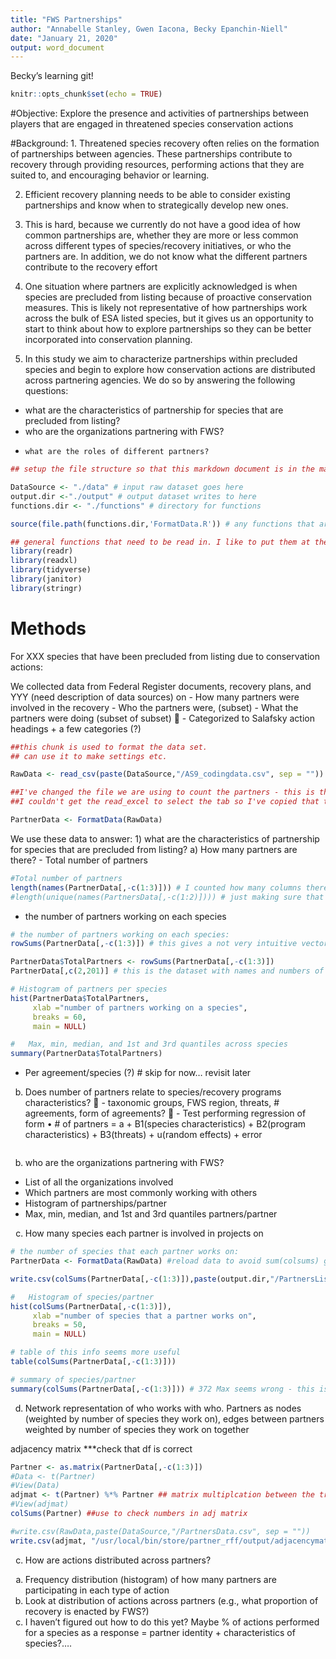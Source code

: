 ```yaml
---
title: "FWS Partnerships"
author: "Annabelle Stanley, Gwen Iacona, Becky Epanchin-Niell"
date: "January 21, 2020"
output: word_document
---
```


Becky's learning git!

```r
knitr::opts_chunk$set(echo = TRUE)
```

#Objective: 
Explore the presence and activities of partnerships between players that are engaged in threatened species conservation actions

#Background:
1.	Threatened species recovery often relies on the formation of partnerships between agencies. These partnerships contribute to recovery through providing resources, performing actions that they are suited to, and encouraging behavior or learning. 

2.	Efficient recovery planning needs to be able to consider existing partnerships and know when to strategically develop new ones. 

3.	This is hard, because we currently do not have a good idea of how common partnerships are, whether they are more or less common across different types of species/recovery initiatives, or who the partners are. In addition, we do not know what the different partners contribute to the recovery effort

4.	One situation where partners are explicitly acknowledged is when species are precluded from listing because of proactive conservation measures. This is likely not representative of how partnerships work across the bulk of ESA listed species, but it gives us an opportunity to start to think about how to explore partnerships so they can be better incorporated into conservation planning.

5.	In this study we aim to characterize partnerships within precluded species and begin to explore how conservation actions are distributed across partnering agencies. We do so by answering the following questions:
  -	what are the characteristics of partnership for species that are precluded from listing?
  -	who are the organizations partnering with FWS?
  - 	what are the roles of different partners?


```r
## setup the file structure so that this markdown document is in the main project folder along with the other folders noted below

DataSource <- "./data" # input raw dataset goes here
output.dir <-"./output" # output dataset writes to here
functions.dir <- "./functions" # directory for functions 

source(file.path(functions.dir,'FormatData.R')) # any functions that are called up by this markdown document need to be sourced here

## general functions that need to be read in. I like to put them at the top so they are easier to deal with when they change version (inevitable)
library(readr)
library(readxl)
library(tidyverse)
library(janitor)
library(stringr)

```

# Methods

For XXX species that have been precluded from listing due to conservation actions:

We collected data from Federal Register documents, recovery plans, and YYY (need description of data sources) on 
  -	How many partners were involved in the recovery 
  - Who the partners were, (subset)
  - What the partners were doing (subset of subset) 
     -	Categorized to Salafsky action headings + a few categories (?)

```r
##this chunk is used to format the data set. 
## can use it to make settings etc.

RawData <- read_csv(paste(DataSource,"/AS9_codingdata.csv", sep = "")) ## ideally, the raw dataset gets noted here, then you do any data manipulations in code and generate a useable dataset for later manipulations. I didn't have the dataset you called up in your code, so I put this one in to demonstrate. I would like it if we coudl get from this dataset in code "copyoflatestsummerwork_Partnerships_Precluded_species_recovered.xlsx"

##I've changed the file we are using to count the partners - this is the most updated rawest data
##I couldn't get the read_excel to select the tab so I've copied that tab (new notes) to a new csv file AS9_codingdata

PartnerData <- FormatData(RawData)
```


We use these data to answer:
1)	what are the characteristics of partnership for species that are precluded from listing?
  a) How many partners are there?
   - Total number of partners
```r
#Total number of partners
length(names(PartnerData[,-c(1:3)])) # I counted how many columns there were if i didn't look at columns 1 and 2 ## 200 unique partners
#length(unique(names(PartnersData[,-c(1:2)]))) # just making sure that there are no repeats. ## 236 so its ok
```
  - the number of partners working on each species
```r
# the number of partners working on each species:
rowSums(PartnerData[,-c(1:3)]) # this gives a not very intuitive vector so I put it in the dataset

PartnerData$TotalPartners <- rowSums(PartnerData[,-c(1:3)])
PartnerData[,c(2,201)] # this is the dataset with names and numbers of species. It does not print out in a convenient format. probably should save and make a better table.

# Histogram of partners per species
hist(PartnerData$TotalPartners,
     xlab ="number of partners working on a species",
     breaks = 60,
     main = NULL)

#	Max, min, median, and 1st and 3rd quantiles across species
summary(PartnerData$TotalPartners)

```
  - Per agreement/species (?) # skip for now... revisit later

  b) Does number of partners relate to species/recovery programs characteristics?
   -	taxonomic groups, FWS region, threats, # agreements, form of agreements?
   -	Test performing regression of form 
      •	# of partners = a + B1(species characteristics) + B2(program characteristics) + B3(threats) + u(random effects) + error  

```r

```
b)	who are the organizations partnering with FWS?
  - List of all the organizations involved
  - Which partners are most commonly working with others
  - Histogram of partnerships/partner
  - Max, min, median, and 1st and 3rd quantiles partners/partner
  
c.	How many species each partner is involved in projects on
```r
# the number of species that each partner works on:
PartnerData <- FormatData(RawData) #reload data to avoid sum(colsums) glitch

write.csv(colSums(PartnerData[,-c(1:3)]),paste(output.dir,"/PartnersList.csv", sep = "")) # not very well formatted so I just write to file 

#	Histogram of species/partner 
hist(colSums(PartnerData[,-c(1:3)]),
     xlab ="number of species that a partner works on",
     breaks = 50, 
     main = NULL)

# table of this info seems more useful
table(colSums(PartnerData[,-c(1:3)]))

# summary of species/partner
summary(colSums(PartnerData[,-c(1:3)])) # 372 Max seems wrong - this is a sum of the colsums, unclear why this is being added | if data is reloaded at begining of section, don't have this problem

```

  
d.	Network representation of who works with who. Partners as nodes (weighted by number of species they work on), edges between partners weighted by number of species they work on together


adjacency matrix 
***check that df is correct

```r
Partner <- as.matrix(PartnerData[,-c(1:3)])
#Data <- t(Partner)
#View(Data)
adjmat <- t(Partner) %*% Partner ## matrix multiplcation between the transpose of our matrix and the original matrix
#View(adjmat)
colSums(Partner) ##use to check numbers in adj matrix 

#write.csv(RawData,paste(DataSource,"/PartnersData.csv", sep = ""))
write.csv(adjmat, "/usr/local/bin/store/partner_rff/output/adjacencymatrix.csv")

```



c)	How are actions distributed across partners?
a.	Frequency distribution (histogram) of how many partners are participating in each type of action
b.	Look at distribution of actions across partners (e.g., what proportion of recovery is enacted by FWS?)
i.	I haven’t figured out how to do this yet? Maybe % of actions performed for a species as a response = partner identity + characteristics of species?....

